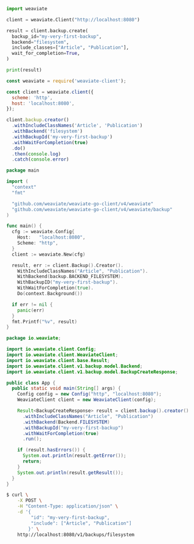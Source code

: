 
<Tabs groupId="languages">
<TabItem value="py" label="Python">

```python
import weaviate

client = weaviate.Client("http://localhost:8080")

result = client.backup.create(
  backup_id="my-very-first-backup",
  backend="filesystem",
  include_classes=["Article", "Publication"],
  wait_for_completion=True,
)

print(result)
```

</TabItem>
<TabItem value="js" label="JavaScript">

```js
const weaviate = require('weaviate-client');

const client = weaviate.client({
  scheme: 'http',
  host: 'localhost:8080',
});

client.backup.creator()
  .withIncludeClassNames('Article', 'Publication')
  .withBackend('filesystem')
  .withBackupId('my-very-first-backup')
  .withWaitForCompletion(true)
  .do()
  .then(console.log)
  .catch(console.error)
```

</TabItem>
<TabItem value="go" label="Go">

```go
package main

import (
  "context"
  "fmt"

  "github.com/weaviate/weaviate-go-client/v4/weaviate"
  "github.com/weaviate/weaviate-go-client/v4/weaviate/backup"
)

func main() {
  cfg := weaviate.Config{
    Host:   "localhost:8080",
    Scheme: "http",
  }
  client := weaviate.New(cfg)

  result, err := client.Backup().Creator().
    WithIncludeClassNames("Article", "Publication").
    WithBackend(backup.BACKEND_FILESYSTEM).
    WithBackupID("my-very-first-backup").
    WithWaitForCompletion(true).
    Do(context.Background())

  if err != nil {
    panic(err)
  }
  fmt.Printf("%v", result)
}
```

</TabItem>
<TabItem value="java" label="Java">

```java
package io.weaviate;

import io.weaviate.client.Config;
import io.weaviate.client.WeaviateClient;
import io.weaviate.client.base.Result;
import io.weaviate.client.v1.backup.model.Backend;
import io.weaviate.client.v1.backup.model.BackupCreateResponse;

public class App {
  public static void main(String[] args) {
    Config config = new Config("http", "localhost:8080");
    WeaviateClient client = new WeaviateClient(config);

    Result<BackupCreateResponse> result = client.backup().creator()
      .withIncludeClassNames("Article", "Publication")
      .withBackend(Backend.FILESYSTEM)
      .withBackupId("my-very-first-backup")
      .withWaitForCompletion(true)
      .run();

    if (result.hasErrors()) {
      System.out.println(result.getError());
      return;
    }
    System.out.println(result.getResult());
  }
}
```

</TabItem>
<TabItem value="curl" label="Curl">

```bash
$ curl \
    -X POST \
    -H "Content-Type: application/json" \
    -d '{
         "id": "my-very-first-backup",
         "include": ["Article", "Publication"]
        }' \
    http://localhost:8080/v1/backups/filesystem
```

</TabItem>
</Tabs>
